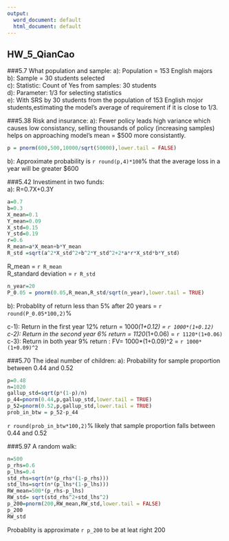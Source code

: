 ```yaml
---
output:
  word_document: default
  html_document: default
---
```

## HW_5_QianCao
###5.7 What population and sample:
a): Population = 153 English majors  
b): Sample = 30 students selected  
c): Statistic: Count of Yes from samples: 30 students  
d): Parameter: 1/3 for selecting statistics  
e): With SRS by 30 students from the population of 153 English mojor students,estimating the model's average of requirement if it is close to 1/3.

###5.38 Risk and insurance:
a): Fewer policy leads high variance which causes low consistancy, selling thousands of policy (increasing samples) helps on approaching model's mean = $500 more consistantly.  

```r
p = pnorm(600,500,10000/sqrt(50000),lower.tail = FALSE)
```
b): Approximate probability is `r round(p,4)*100`% that the average loss in a year will be greater $600  

###5.42 Investiment in two funds:  
a): R=0.7X+0.3Y  
```r
a=0.7
b=0.3
X_mean=0.1
Y_mean=0.09
X_std=0.15
Y_std=0.19
r=0.6
R_mean=a*X_mean+b*Y_mean
R_std =sqrt(a^2*X_std^2+b^2*Y_std^2+2*a*r*X_std*b*Y_std)
```
R_mean = `r R_mean`  
R_standard deviation = `r R_std`  


```r
n_year=20
P_0.05 = pnorm(0.05,R_mean,R_std/sqrt(n_year),lower.tail = TRUE)
```
b): Probablity of return less than 5% after 20 years = `r round(P_0.05*100,2)`% 


c-1): Return in the first year 12% return = 1000*(1+0.12) = `r 1000*(1+0.12)`  
c-2): Return in the second year 6% return = 1120*(1+0.06) = `r 1120*(1+0.06)`  
c-3): Return in both year 9% return : FV= 1000*(1+0.09)^2 = `r 1000*(1+0.09)^2`

###5.70 The ideal number of children:
a): Probability for sample proportion between 0.44 and 0.52
```r
p=0.48
n=1020
gallup_std=sqrt(p*(1-p)/n)
p_44=pnorm(0.44,p,gallup_std,lower.tail = TRUE)
p_52=pnorm(0.52,p,gallup_std,lower.tail = TRUE)
prob_in_btw = p_52-p_44
```
`r round(prob_in_btw*100,2)`% likely that sample proportion falls between 0.44 and 0.52

###5.97 A random walk:
```r
n=500
p_rhs=0.6
p_lhs=0.4
std_rhs=sqrt(n*(p_rhs*(1-p_rhs)))
std_lhs=sqrt(n*(p_lhs*(1-p_lhs)))
RW_mean=500*(p_rhs-p_lhs)
RW_std= sqrt(std_rhs^2+std_lhs^2)
p_200=pnorm(200,RW_mean,RW_std,lower.tail = FALSE)
p_200
RW_std
```
Probablity is approximate `r p_200` to be at leat right 200







